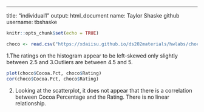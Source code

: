---
title: "individual1"
output: html_document
name: Taylor Shaske
github username: tbshaske

```r
knitr::opts_chunk$set(echo = TRUE)
```
```r
choco <- read.csv("https://xdaiisu.github.io/ds202materials/hwlabs/choco.csv")
```
1.The ratings on the histogram appear to be left-skewed only slightly between 2.5 and 3.Outliers are between 4.5 and 5.
```r
plot(choco$Cocoa.Pct, choco$Rating)
cor(choco$Cocoa.Pct, choco$Rating)
```
2. Looking at the scatterplot, it does not appear that there is a correlation between Cocoa Percentage and the Rating. There is no linear relationship.
